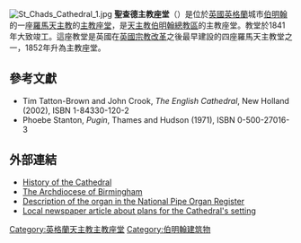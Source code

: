 {{no footnotes|time=2015-01-20T13:28:00+00:00}}
[[File:St_Chads_Cathedral_1.jpg|thumb]]
'''聖查德主教座堂'''（{{lang-en|St Chad's Cathedral}}）是位於[[英國|英國]][[英格蘭|英格蘭]]城市[[伯明翰|伯明翰]]的一座[[羅馬天主教|羅馬天主教]]的[[主教座堂|主教座堂]]，是[[天主教伯明翰總教區|天主教伯明翰總教區]]的主教座堂。教堂於1841年大致竣工。這座教堂是英國在[[英國宗教改革|英國宗教改革]]之後最早建設的四座羅馬天主教堂之一，1852年升為主教座堂。

==參考文獻==
*Tim Tatton-Brown and John Crook, ''The English Cathedral'', New Holland (2002), ISBN 1-84330-120-2
*Phoebe Stanton, ''Pugin'', Thames and Hudson (1971), ISBN 0-500-27016-3

==外部連結==
{{Commons category|St Chad's Cathedral, Birmingham}}
*[https://web.archive.org/web/20070311042322/http://www.stchadscathedral.org.uk/history.php History of the Cathedral]
*[http://birminghamdiocese.org.uk/ The Archdiocese of Birmingham] {{Wayback|url=http://birminghamdiocese.org.uk/ |date=20050924010007 }}
*[http://www.npor.org.uk/cgi-bin/Rsearch.cgi?Fn=Rsearch&rec_index=D02905 Description of the organ in the National Pipe Organ Register]
*[http://icbirmingham.icnetwork.co.uk/expats/pastpres/tm_objectid%3D12093025%26method%3Dfull%26siteid%3D50003%26headline%3Dshedding-light-on-pugin-s-gem-name_page.html Local newspaper article about plans for the Cathedral's setting]

[[Category:英格蘭天主教主教座堂|Category:英格蘭天主教主教座堂]]
[[Category:伯明翰建筑物|Category:伯明翰建筑物]]